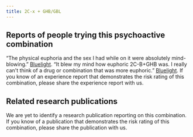 ---
title: 2C-x + GHB/GBL
---

## Reports of people trying this psychoactive combination

“The physical euphoria and the sex I had while on it were absolutely mind-blowing.” [Bluelight](https://bluelight.org/xf/threads/combo-subthread-2c-b-other.398835/page-4).
“It blew my mind how euphoric 2C-B+GHB was. I really can't think of a drug or combination that was more euphoric.” [Bluelight](https://bluelight.org/xf/threads/combo-subthread-2c-b-other.398835/page-4).
If you know of an experience report that demonstrates the risk rating of this combination, please share the experience report with us.


## Related research publications

We are yet to identify a research publication reporting on this combination. If you know of a publication that demonstrates the risk rating of this combination, please share the publication with us.
